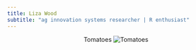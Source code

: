 ```yaml
---
title: Liza Wood
subtitle: "ag innovation systems researcher | R enthusiast"
---
```


<center> Tomatoes
![Tomatoes](files/img/IMG_2436.jpg)
